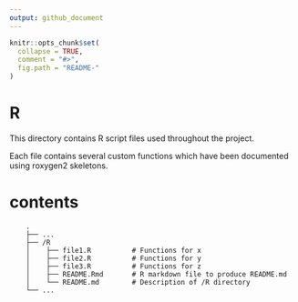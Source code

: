 ```yaml
---
output: github_document
---
```


<!-- README.md is generated from README.Rmd. Please edit that file -->

```r
knitr::opts_chunk$set(
  collapse = TRUE,
  comment = "#>",
  fig.path = "README-"
)
```

# R

This directory contains R script files used throughout the project.

Each file contains several custom functions which have been
documented using roxygen2 skeletons.

# contents
```
    .
    ├── ...
    ├── /R
    │    ├── file1.R          # Functions for x
    │    ├── file2.R          # Functions for y
    │    ├── file3.R          # Functions for z
    │    ├── README.Rmd       # R markdown file to produce README.md
    │    └── README.md        # Description of /R directory
    └── ...

```
